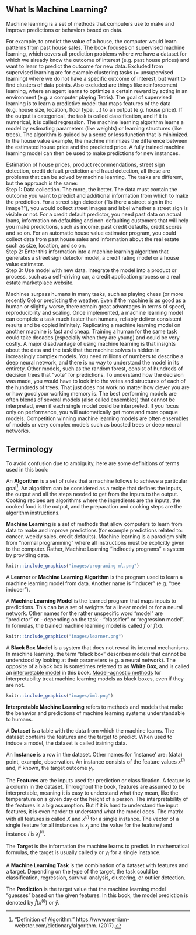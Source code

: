 
\newpage

## What Is Machine Learning?

Machine learning is a set of methods that computers use to make and improve predictions or behaviors based on data.

For example, to predict the value of a house, the computer would learn patterns from past house sales.
The book focuses on supervised machine learning, which covers all prediction problems where we have a dataset for which we already know the outcome of interest (e.g. past house prices) and want to learn to predict the outcome for new data.
Excluded from supervised learning are for example clustering tasks (= unsupervised learning) where we do not have a specific outcome of interest, but want to find clusters of data points.
Also excluded are things like reinforcement learning, where an agent learns to optimize a certain reward by acting in an environment (e.g. a computer playing Tetris).
The goal of supervised learning is to learn a predictive model that maps features of the data (e.g. house size, location, floor type, ...) to an output (e.g. house price).
If the output is categorical, the task is called classification, and if it is numerical, it is called regression.
The machine learning algorithm learns a model by estimating parameters (like weights) or learning structures (like trees).
The algorithm is guided by a score or loss function that is minimized.
In the house value example, the machine minimizes the difference between the estimated house price and the predicted price.
A fully trained machine learning model can then be used to make predictions for new instances.

Estimation of house prices, product recommendations, street sign detection, credit default prediction and fraud detection,
all these are problems that can be solved by machine learning.
<!-- or questions that can be answered by machine learning -->
The tasks are different, but the approach is the same:  
Step 1: Data collection.
The more, the better.
The data must contain the outcome you want to predict and additional information from which to make the prediction.
For a street sign detector ("Is there a street sign in the image?"), you would collect street images and label whether a street sign is visible or not.
For a credit default predictor, you need past data on actual loans, information on defaulting and non-defaulting customers that will help you make predictions, such as income, past credit defaults, credit scores and so on.
For an automatic house value estimator program, you could collect data from past house sales and information about the real estate such as size, location, and so on.  
Step 2: Enter this information into a machine learning algorithm that generates a street sign detector model, a credit rating model or a house value estimator.  
Step 3: Use model with new data.
Integrate the model into a product or process, such as a self-driving car, a credit application process or a real estate marketplace website.

Machines surpass humans in many tasks, such as playing chess (or more recently Go) or predicting the weather.
Even if the machine is as good as a human or slightly worse, there remain great advantages in terms of speed, reproducibility and scaling.
Once implemented, a machine learning model can complete a task much faster than humans, reliably deliver consistent results and be copied infinitely.
Replicating a machine learning model on another machine is fast and cheap.
Training a human for the same task could take decades (especially when they are young) and could be very costly.
A major disadvantage of using machine learning is that insights about the data and the task that the machine solves is hidden in increasingly complex models.
You need millions of numbers to describe a deep neural network, and there is no way to understand the model in its entirety.
Other models, such as the random forest, consist of hundreds of decision trees that "vote" for predictions.
To understand how the decision was made, you would have to look into the votes and structures of each of the hundreds of trees.
That just does not work no matter how clever you are or how good your working memory is.
The best performing models are often blends of several models (also called ensembles) that cannot be interpreted, even if each single model could be interpreted.
If you focus only on performance, you will automatically get more and more opaque models.
<!--
Just take a look at [interviews with winners on the kaggle.com machine learning competition platform](http://blog.kaggle.com/):
-->
Competition winning machine learning models are often ensembles of models or very complex models such as boosted trees or deep neural networks.

<!--{pagebreak}-->

## Terminology {#terminology}

To avoid confusion due to ambiguity, here are some definitions of terms used in this book:

An **Algorithm** is a set of rules that a machine follows to achieve a particular goal[^algorithm].
An algorithm can be considered as a recipe that defines the inputs, the output and all the steps needed to get from the inputs to the output.
Cooking recipes are algorithms where the ingredients are the inputs, the cooked food is the output, and the preparation and cooking steps are the algorithm instructions.  


**Machine Learning** is a set of methods that allow computers to learn from data to make and improve predictions (for example predictions related to: cancer, weekly sales, credit defaults).
Machine learning is a paradigm shift from "normal programming" where all instructions must be explicitly given to the computer. Rather, Machine Learning "indirectly programs" a system by providing data.

```r
knitr::include_graphics("images/programing-ml.png")
```

A **Learner** or **Machine Learning Algorithm** is the program used to learn a machine learning model from data.
Another name is "inducer" (e.g. "tree inducer").


A **Machine Learning Model** is the learned program that maps inputs to predictions.
This can be a set of weights for a linear model or for a neural network.
Other names for the rather unspecific word "model" are "predictor" or - depending on the task - "classifier" or "regression model".
In formulas, the trained machine learning model is called $\hat{f}$ or $\hat{f}(x)$.
<!-- We could maybe add a line stating that anything with a cap on it is an estimated quantity -->

```r
knitr::include_graphics("images/learner.png")
```


A **Black Box Model** is a system that does not reveal its internal mechanisms.
In machine learning, the term "black box" describes models that cannot be understood by looking at their parameters (e.g. a neural network).
The opposite of a black box is sometimes referred to as **White Box**, and is called an [interpretable model](#simple) in this book.
[Model-agnostic methods](#agnostic) for interpretability treat machine learning models as black boxes, even if they are not.

```r
knitr::include_graphics("images/iml.png")
```


**Interpretable Machine Learning** refers to methods and models that make the behavior and predictions of machine learning systems understandable to humans.


A **Dataset** is a table with the data from which the machine learns.
The dataset contains the features and the target to predict.
When used to induce a model, the dataset is called training data.

An **Instance** is a row in the dataset. 
Other names for 'instance' are: (data) point, example, observation.
An instance consists of the feature values $x^{(i)}$ and, if known, the target outcome $y_i$.

The **Features** are the inputs used for prediction or classification.
A feature is a column in the dataset.
Throughout the book, features are assumed to be interpretable, meaning it is easy to understand what they mean, like the temperature on a given day or the height of a person.
The interpretability of the features is a big assumption.
But if it is hard to understand the input features, it is even harder to understand what the model does.
The matrix with all features is called $X$ and $x^{(i)}$ for a single instance.
The vector of a single feature for all instances is $x_j$ and the value for the feature $j$ and instance $i$ is $x^{(i)}_j$.

The **Target** is the information the machine learns to predict. 
In mathematical formulas, the target is usually called $y$ or $y_i$ for a single instance.

A **Machine Learning Task** is the combination of a dataset with features and a target.
Depending on the type of the target, the task could be classification, regression, survival analysis, clustering, or outlier detection.

The **Prediction** is the target value that the machine learning model "guesses" based on the given features.
In this book, the model prediction is denoted by $\hat{f}(x^{(i)})$ or $\hat{y}$.



[^algorithm]: "Definition of Algorithm."  https://www.merriam-webster.com/dictionary/algorithm. (2017).
